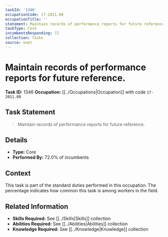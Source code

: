 ```yaml
---
taskId: '1346'
occupationCode: 17-2011.00
occupationTitle: ''
statement: Maintain records of performance reports for future reference.
taskType: Core
incumbentsResponding: 72
collection: Tasks
source: onet
---
```

# Maintain records of performance reports for future reference.

**Task ID:** 1346
**Occupation:** [[../Occupations|Occupation]] with code `17-2011.00`

## Task Statement

> Maintain records of performance reports for future reference.

## Details

- **Type:** Core
- **Performed By:** 72.0% of incumbents

## Context

This task is part of the standard duties performed in this occupation. The percentage indicates how common this task is among workers in the field.

## Related Information

- **Skills Required:** See [[../Skills|Skills]] collection
- **Abilities Required:** See [[../Abilities|Abilities]] collection
- **Knowledge Required:** See [[../Knowledge|Knowledge]] collection
